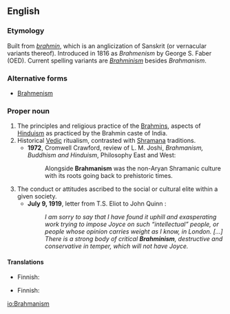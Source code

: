 ==English==

===Etymology===
Built from ''[[brahmin]]'', which is an anglicization of Sanskrit ''{{unicode|[[brāhmaṇa]]}}'' (or vernacular variants thereof). Introduced in 1816 as ''Brahmenism'' by George S. Faber (OED). Current spelling variants are ''[[Brahminism]]'' besides ''Brahmanism''.

===Alternative forms===

* [[Brahmenism]]

===Proper noun===
{{en-proper noun}}

# The principles and religious practice of the [[Brahmin]]s, aspects of [[Hinduism]] as practiced by the Brahmin caste of India.
# Historical [[Vedic]] ritualism, contrasted with [[Shramana]] traditions.
#* '''1972''', Cromwell Crawford, review of L. M. Joshi, ''Brahmanism, Buddhism and Hinduism'', Philosophy East and West:
#*: Alongside '''Brahmanism''' was the non-Aryan Shramanic culture with its roots going back to prehistoric times.
# The conduct or attitudes ascribed to the social or cultural elite within a given society.
#* '''July 9, 1919''', letter from T.S. Eliot to John Quinn :
#*: ''I am sorry to say that I have found it uphill and exasperating work trying to impose Joyce on such “intellectual” people, or people whose opinion carries weight as I know, in London. [...] There is a strong body of critical '''Brahminism''', destructive and conservative in temper, which will not have Joyce.''

====Translations====
{{trans-top|principles and religious practice of Brahmins}}
* Finnish: {{t-|fi|brahmalaisuus}}
{{trans-mid}}
{{trans-bottom}}

{{trans-top|Vedic ritualism}}
* Finnish: {{t-|fi|brahmalaisuus}}
{{trans-mid}}
{{trans-bottom}}

[[io:Brahmanism]]